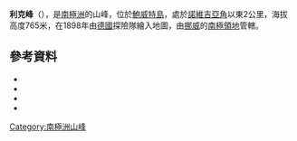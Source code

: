 {{coord|54|27|S|3|23|E|region:BV_type:isle|display=title}}

'''利克峰'''（{{lang-de|Lykketoppen}}），是[[南極洲|南極洲]]的山峰，位於[[鮑威特島|鮑威特島]]，處於[[諾維吉亞角|諾維吉亞角]]以東2公里，海拔高度765米，在1898年由[[德國|德國]]探險隊繪入地圖，由[[挪威|挪威]]的[[南極領地|南極領地]]管轄。

==參考資料==
*{{cite web |title=Lykketoppen |url=http://stadnamn.npolar.no/stadnamn/Lykketoppen?ident=903007&lang=en |publisher=Norwegian Polar Institute |accessdate=11 May 2012 |archivedate=2012-05-12 |archiveurl=https://www.webcitation.org/67bzJfVRV?url=http://stadnamn.npolar.no/stadnamn/Lykketoppen?ident=903007 |deadurl=yes }}
*{{cite book |last=Barr |first=Susan |title=Norway's Polar Territories |location=Oslo |publisher=Aschehoug |year=1987 |isbn=82-03-15689-4 |page=59}}
*{{cite web |url=http://geonames.usgs.gov/pls/gnispublic/f?p=gnispq:5:::NO::P5_ANTAR_ID:9163 |title=Lykke Peak |publisher=Geographic Names Information System |accessdate=12 May 2012 |archivedate=2012-05-12 |archiveurl=https://www.webcitation.org/67bIa4cd7?url=http://geonames.usgs.gov/pls/gnispublic/f?p=gnispq:5:1080405097172969::NO::P5_ANTAR_ID:9163 |deadurl=no }}
*{{usgs-gazetteer|id=9163 |name=Lykke Peak}}

{{Antarctica-geo-stub}}
[[Category:南極洲山峰|Category:南極洲山峰]]